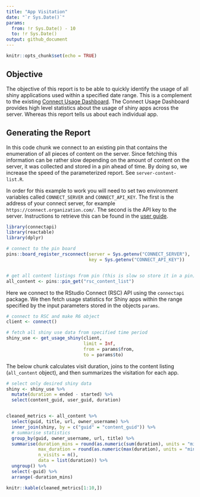 ```yaml
---
title: "App Visitation"
date: "`r Sys.Date()`"
params:
  from: !r Sys.Date() - 10
  to: !r Sys.Date()
output: github_document
---
```


```r
knitr::opts_chunk$set(echo = TRUE)
```

## Objective

The objective of this report is to be able to quickly identify the usage of all shiny applications used within a specified date range. This is a complement to the existing [Connect Usage Dashboard](https://github.com/sol-eng/connect-usage/tree/master/examples/last_30_days). The Connect Usage Dashboard provides high level statistics about the usage of shiny apps across the server. Whereas this report tells us about each individual app. 


## Generating the Report

In this code chunk we connect to an existing pin that contains the enumeration of all pieces of content on the server. Since fetching this information can be rather slow depending on the amount of content on the server, it was collected and stored in a pin ahead of time. By doing so, we increase the speed of the parameterized report. See `server-content-list.R`. 

In order for this example to work you will need to set two environment variables called `CONNECT_SERVER` and `CONNECT_API_KEY`. The first is the address of your connect server, for example `https://connect.organization.com/`. The second is the API key to the server. Instructions to retrieve this can be found in the [user guide](https://docs.rstudio.com/connect/user/api-keys/).


```r
library(connectapi)
library(reactable)
library(dplyr)

# connect to the pin board
pins::board_register_rsconnect(server = Sys.getenv("CONNECT_SERVER"),
                               key = Sys.getenv("CONNECT_API_KEY"))


# get all content listings from pin (this is slow so store it in a pin)
all_content <- pins::pin_get("rsc_content_list")
```

Here we connect to the RStudio Connect (RSC) API using the `connectapi` package. We then fetch usage statistics for Shiny apps within the range specified by the input parameters stored in the objects `params`. 

```r
# connect to RSC and make R6 object
client <- connect()

# fetch all shiny use data from specified time period
shiny_use <- get_usage_shiny(client,
                             limit = Inf, 
                             from = params$from,
                             to = params$to)
```

The below chunk calculates visit duration, joins to the content listing (`all_content` object), and then summarizes the visitation for each app. 

```r
# select only desired shiny data
shiny <- shiny_use %>% 
  mutate(duration = ended - started) %>%
  select(content_guid, user_guid, duration)


cleaned_metrics <- all_content %>% 
  select(guid, title, url, owner_username) %>% 
  inner_join(shiny, by = c("guid" = "content_guid")) %>% 
  # summarise statistics
  group_by(guid, owner_username, url, title) %>%
  summarise(duration_mins = round(as.numeric(sum(duration), units = "mins"), 2),
            max_duration = round(as.numeric(max(duration), units = "mins"), 2),
            n_visits = n(),
            data = list(duration)) %>%
  ungroup() %>%
  select(-guid) %>%
  arrange(-duration_mins) 

```


```r
knitr::kable(cleaned_metrics[1:10,])
```



